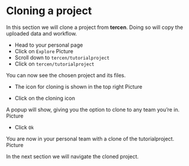 # Cloning a project

In this section we will clone a project from __tercen__. Doing so will copy the uploaded data and workflow. 

* Head to your personal page
* Click on `Explore`
Picture
* Scroll down to `tercen/tutorialproject`
* Click on `tercen/tutorialproject`

You can now see the chosen project and its files.

* The icon for cloning is shown in the top right
Picture

* Click on the cloning icon

A popup will show, giving you the option to clone to any team you're in.
Picture

* Click `Ok`

You are now in your personal team with a clone of the tutorialproject. 
Picture

In the next section we will navigate the cloned project.
